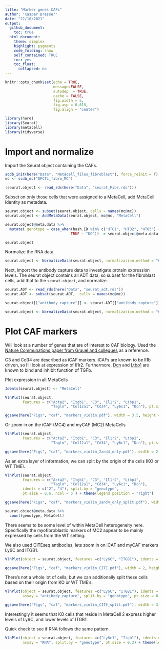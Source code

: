 ```yaml
---
title: "Marker genes CAFs"
author: "Kaspar Bresser"
date: "22/10/2021"
output: 
  github_document:
    toc: true
  html_document: 
    theme: simplex
    highlight: pygments
    code_folding: show
    self_contained: TRUE
    toc: yes
    toc_float:
      collapsed: no
---
```




```r
knitr::opts_chunk$set(echo = TRUE,
                      message=FALSE,
                      autodep  = TRUE,
                      cache = FALSE,
                      fig.width = 5,
                      fig.asp = 0.618,
                      fig.align = "center")
```



```r
library(here)
library(Seurat)
library(metacell)
library(tidyverse)

```


# Import and normalize

Import the Seurat object containing the CAFs.

```r
scdb_init(here("Data", "Metacell_files_fibroblast"), force_reinit = T)
mc <- scdb_mc("QPCTL_fibro_MC")

(seurat.object <- read_rds(here("Data", "seurat_Fibr.rds")))
```

Subset on only those cells that were assigned to a MetaCell, add MetaCell identity as metadata. 

```r
seurat.object <- subset(seurat.object, cells = names(mc@mc))
seurat.object <- AddMetaData(seurat.object, mc@mc, "MetaCell")

seurat.object@meta.data %>% 
  mutate( genotype = case_when(hash.ID %in% c("HTO1", "HTO2", "HTO3") ~ "WT",
                              TRUE ~ "KO")) -> seurat.object@meta.data

seurat.object
```

Normalize the RNA data.


```r
seurat.object <- NormalizeData(seurat.object, normalization.method = "CLR", assay = "RNA")
```

Next, import the antibody capture data to investigate protein expression levels. The seurat object contains all ADT data, so subset for the fibroblast cells, add that to the `seurat.object`, and normalize. 

```r
seurat.ADT <- read_rds(here("Data", "seurat_adt.rds"))
seurat.ADT <- subset(seurat.ADT,  cells = names(mc@mc))

seurat.object[["antibody_capture"]] <- seurat.ADT[["antibody_capture"]]

seurat.object <- NormalizeData(seurat.object, normalization.method = "CLR", assay = "antibody_capture")
```

# Plot CAF markers

Will look at a number of genes that are of interest to CAF biology. Used the [Nature Communations paper from Grauel and collegues](https://www.nature.com/articles/s41467-020-19920-5) as a reference. 

C3 and Cd34 are described as iCAF markers. iCAFs are known to be Il1b driven, so I'll look at expression of Il1r2. Furthermore, [Dcn](https://www.oncotarget.com/article/23869/text/) and [Ltbp1](https://www.uniprot.org/uniprot/Q14766) are known to bind and inhibit function of TGFb.


Plot expression in all MetaCells

```r
Idents(seurat.object) <- "MetaCell"

VlnPlot(seurat.object, 
        features = c("Acta2", "Itgb1", "C3", "Il1r2", "Ltbp1", 
                     "Tagln", "Col12a1", "Cd34", "Ly6c1", "Dcn"), pt.size = 0.5 , ncol = 5)

ggsave(here("Figs", "caf", "markers_violin.pdf"), width = 3.5, height = 1.5, scale = 3)
```




Or zoom in on the iCAF (MC4) and myCAF (MC2) MetaCells

```r
VlnPlot(seurat.object, 
        features = c("Acta2", "Itgb1", "C3", "Il1r2", "Ltbp1", 
                     "Tagln", "Col12a1", "Cd34", "Ly6c1", "Dcn"), pt.size = 0.6 , idents = c("2", "4"), ncol = 5)

ggsave(here("Figs", "caf", "markers_violin_2and4_only.pdf"), width = 2.5, height = 1.5, scale = 3)
```


As an extra layer of information, we can split by the origin of the cells (KO or WT TME). 


```r
VlnPlot(seurat.object, 
        features = c("Acta2", "Itgb1", "C3", "Il1r2", "Ltbp1", 
                     "Tagln", "Col12a1", "Cd34", "Ly6c1", "Dcn"), 
        idents = c("2", "4"), split.by = "genotype", 
        pt.size = 0.6, ncol = 5 ) + theme(legend.position = "right")

ggsave(here("Figs", "caf", "markers_violin_2and4_only_split.pdf"), width = 2.5, height = 1.5, scale = 3)

seurat.object@meta.data %>% 
  count(genotype, MetaCell)
```


There seems to be some level of within MetaCell heterogeneity here. Specifically the myofibroblastic markers of MC2 appear to be mainly expressed by cells from the WT setting. 


We also used CITEseq antibodies, lets zoom in on iCAF and myCAF markers Ly6C and ITGB1.


```r
VlnPlot(object = seurat.object, features =c("Ly6C", "ITGB1"), idents = c("2", "4"), assay = "antibody_capture", pt.size = 0.2, y.max = 3)

ggsave(here("Figs", "caf", "markers_violin_CITE.pdf"), width = 2, height = 2, scale = 1.5)
```



There's not a whole lot of cells, but we can additionally split these cells based on their origin from KO or WT TME's. 


```r
VlnPlot(object = seurat.object, features =c("Ly6C", "ITGB1"), idents = c("2", "4"), 
        assay = "antibody_capture", split.by = "genotype", pt.size = 0.2, y.max = 3) + theme(legend.position = "right")

ggsave(here("Figs", "caf", "markers_violin_CITE_split.pdf"), width = 3, height = 2, scale = 1.5)
```


Interestingly it seems that KO cells that reside in MetaCell 2 express higher levels of Ly6C, and lower levels of ITGB1. 

Quick check to see if RNA follows the same pattern. 


```r
VlnPlot(object = seurat.object, features =c("Ly6c1", "Itgb1"), idents = c("2", "4"), 
        assay = "RNA", split.by = "genotype", pt.size = 0.3) + theme(legend.position = "right")
```


